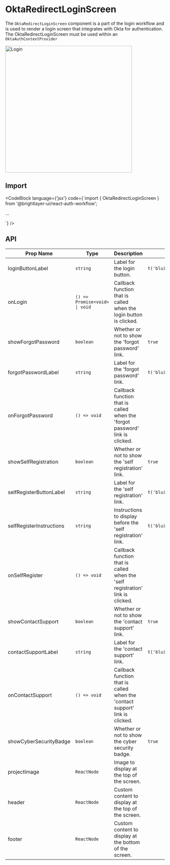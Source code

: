 
# OktaRedirectLoginScreen

The `OktaRedirectLoginScreen` component is a part of the login workflow and is used to render a login screen that integrates with Okta for authentication. The OktaRedirectLoginScreen must be used within an `OktaAuthContextProvider` 

<img width="400" alt="Login" src={OktaRedirectLoginScreen} />

## Import

<CodeBlock
    language={'jsx'}
    code={`import { OktaRedirectLoginScreen } from '@brightlayer-ui/react-auth-workflow';

...

<OktaRedirectLoginScreen />`}
/>

## API

| Prop Name | Type | Description | Default |
|---|---|---|---|
| loginButtonLabel | `string` | Label for the login button. | `t('bluiCommon:ACTIONS.LOG_IN')` |
| onLogin | `() => Promise<void> \| void` | Callback function that is called when the login button is clicked. |  |
| showForgotPassword | `boolean` | Whether or not to show the 'forgot password' link. | `true` |
| forgotPasswordLabel | `string` | Label for the 'forgot password' link. | `t('bluiCommon:LABELS.FORGOT_PASSWORD')` |
| onForgotPassword | `() => void` | Callback function that is called when the 'forgot password' link is clicked. |  |
| showSelfRegistration | `boolean` | Whether or not to show the 'self registration' link. | `true` |
| selfRegisterButtonLabel | `string` | Label for the 'self registration' link. | `t('bluiCommon:ACTIONS.CREATE_ACCOUNT')` |
| selfRegisterInstructions | `string` | Instructions to display before the 'self registration' link. | `t('bluiCommon:LABELS.NEED_ACCOUNT')` |
| onSelfRegister | `() => void` | Callback function that is called when the 'self registration' link is clicked. |  |
| showContactSupport | `boolean` | Whether or not to show the 'contact support' link. | `true` |
| contactSupportLabel | `string` | Label for the 'contact support' link. | `t('bluiCommon:MESSAGES.CONTACT')` |
| onContactSupport | `() => void` | Callback function that is called when the 'contact support' link is clicked. |  |
| showCyberSecurityBadge | `boolean` | Whether or not to show the cyber security badge. | `true` |
| projectImage | `ReactNode` | Image to display at the top of the screen. |  |
| header | `ReactNode` | Custom content to display at the top of the screen. |  |
| footer | `ReactNode` | Custom content to display at the bottom of the screen. |  |